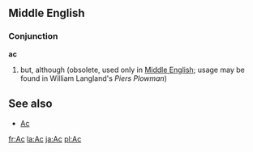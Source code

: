 ==Middle English==
===Conjunction===
'''ac'''
#but, although (obsolete, used only in [[Middle English]]; usage may be found in William Langland's ''Piers Plowman'') 

== See also ==
*[[Ac]]

[[fr:Ac]]
[[la:Ac]]
[[ja:Ac]]
[[pl:Ac]]